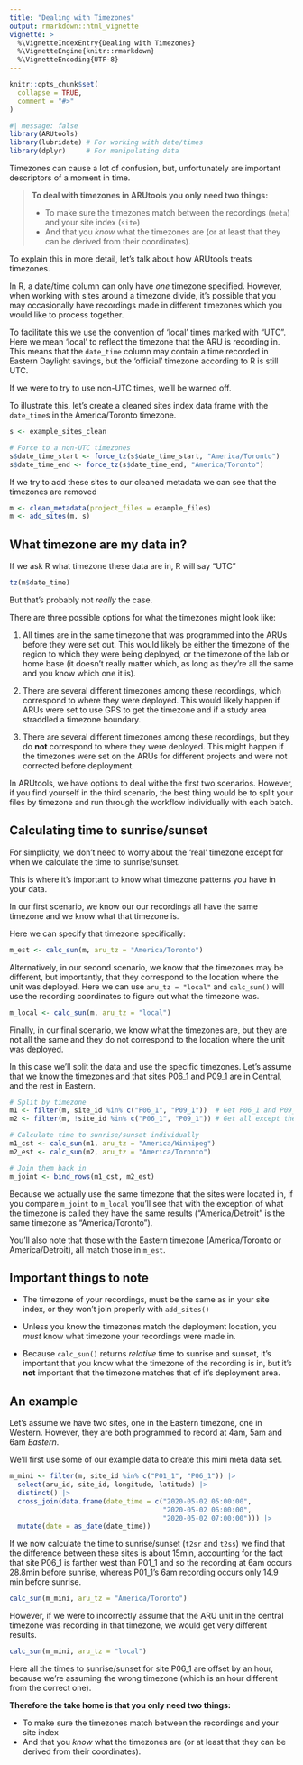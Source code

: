 ```yaml
---
title: "Dealing with Timezones"
output: rmarkdown::html_vignette
vignette: >
  %\VignetteIndexEntry{Dealing with Timezones}
  %\VignetteEngine{knitr::rmarkdown}
  %\VignetteEncoding{UTF-8}
---
```


```r
knitr::opts_chunk$set(
  collapse = TRUE,
  comment = "#>"
)
```

```r
#| message: false
library(ARUtools)
library(lubridate) # For working with date/times
library(dplyr)     # For manipulating data
```

Timezones can cause a lot of confusion, but, unfortunately are important descriptors of a moment in time.

> **To deal with timezones in ARUtools you only need two things:**
> 
> - To make sure the timezones match between the recordings (`meta`) and your site index (`site`)
> - And that you *know* what the timezones are (or at least that they can be derived from their coordinates).

To explain this in more detail, let's talk about how ARUtools treats timezones.

In R, a date/time column can only have *one* timezone specified.
However, when working with sites around a timezone divide, it's possible that you 
may occasionally have recordings made in different timezones which you would like to process together.

To facilitate this we use the convention of 'local' times marked with "UTC". 
Here we mean 'local' to reflect the timezone that the ARU is recording in.
This means that the `date_time` column may contain a time recorded in Eastern Daylight savings, but the
'official' timezone according to R is still UTC.

If we were to try to use non-UTC times, we'll be warned off.

To illustrate this, let's create a cleaned sites index data frame with the 
`date_time`s in the America/Toronto timezone.
```r
s <- example_sites_clean

# Force to a non-UTC timezones
s$date_time_start <- force_tz(s$date_time_start, "America/Toronto")
s$date_time_end <- force_tz(s$date_time_end, "America/Toronto")
```

If we try to add these sites to our cleaned metadata we can see that the timezones are removed
```r
m <- clean_metadata(project_files = example_files)
m <- add_sites(m, s)
```

## What timezone are my data in?

If we ask R what timezone these data are in, R will say "UTC"

```r
tz(m$date_time)
```

But that's probably not *really* the case.

There are three possible options for what the timezones might look like:

1) All times are in the same timezone that was programmed into the ARUs before
they were set out. This would likely be either the timezone of the region to
which they were being deployed, or the timezone of the lab or home base (it
doesn't really matter which, as long as they're all the same and you know which
one it is).

2) There are several different timezones among these recordings, which correspond
to where they were deployed. This would likely happen if ARUs were set to use
GPS to get the timezone and if a study area straddled a timezone boundary. 

3) There are several different timezones among these recordings, but they do **not**
correspond to where they were deployed. This might happen if the timezones were
set on the ARUs for different projects and were not corrected before deployment. 

In ARUtools, we have options to deal withe the first two scenarios. 
However, if you find yourself in the third scenario, the best thing would be to 
split your files by timezone and run through the workflow individually with each batch.


## Calculating time to sunrise/sunset
For simplicity, we don't need to worry about the 'real' timezone except for when we calculate 
the time to sunrise/sunset. 

This is where it's important to know what timezone patterns you have in your data.

In our first scenario, we know our our recordings all have the same timezone and we know what that timezone is.

Here we can specify that timezone specifically:
```r
m_est <- calc_sun(m, aru_tz = "America/Toronto")
```

Alternatively, in our second scenario, we know that the timezones may be different, 
but importantly, that they correspond to the location where the unit was deployed.
Here we can use `aru_tz = "local"` and `calc_sun()` will use the recording 
coordinates to figure out what the timezone was.
```r
m_local <- calc_sun(m, aru_tz = "local")
```

Finally, in our final scenario, we know what the timezones are, 
but they are not all the same and they do not
correspond to the location where the unit was deployed.

In this case we'll split the data and use the specific timezones.
Let's assume that we know the timezones and that sites P06_1 and P09_1 are in 
Central, and the rest in Eastern. 

```r
# Split by timezone
m1 <- filter(m, site_id %in% c("P06_1", "P09_1"))  # Get P06_1 and P09_1
m2 <- filter(m, !site_id %in% c("P06_1", "P09_1")) # Get all except the above

# Calculate time to sunrise/sunset individually 
m1_cst <- calc_sun(m1, aru_tz = "America/Winnipeg")
m2_est <- calc_sun(m2, aru_tz = "America/Toronto")

# Join them back in
m_joint <- bind_rows(m1_cst, m2_est)
```

Because we actually use the same timezone that the sites were located in,
if you compare `m_joint` to `m_local` you'll see that with the exception of what
the timezone is called they have the same results 
("America/Detroit" is the same timezone as "America/Toronto").

You'll also note that those with the Eastern timezone (America/Toronto or America/Detroit),
all match those in `m_est`. 


## Important things to note
- The timezone of your recordings, must be the same as in your site index, or they won't
  join properly with `add_sites()`
  
- Unless you know the timezones match the deployment location, you *must* know 
  what timezone your recordings were made in. 
  
- Because `calc_sun()` returns *relative* time to sunrise and sunset, it's 
  important that you know what the timezone of the recording is in, but it's 
  **not** important that the timezone matches that of it's deployment area.


## An example

Let's assume we have two sites, one in the Eastern timezone, one in Western.
However, they are both programmed to record at 4am, 5am and 6am *Eastern*.

We'll first use some of our example data to create this mini meta data set.
```r
m_mini <- filter(m, site_id %in% c("P01_1", "P06_1")) |>
  select(aru_id, site_id, longitude, latitude) |>
  distinct() |>
  cross_join(data.frame(date_time = c("2020-05-02 05:00:00", 
                                      "2020-05-02 06:00:00",
                                      "2020-05-02 07:00:00"))) |>
  mutate(date = as_date(date_time))
```

If we now calculate the time to sunrise/sunset (`t2sr` and `t2ss`) we find that
the difference between these sites is about 15min,
accounting for the fact that site P06_1 is farther west than P01_1 and 
so the recording at 6am occurs 28.8min before sunrise, 
whereas P01_1's 6am recording occurs only 14.9 min before sunrise.

```r
calc_sun(m_mini, aru_tz = "America/Toronto")
```

However, if we were to incorrectly assume that the ARU unit in the central timezone
was recording in that timezone, we would get very different results.

```r
calc_sun(m_mini, aru_tz = "local")
```

Here all the times to sunrise/sunset for site P06_1 are offset by an hour, because we're assuming the
wrong timezone (which is an hour different from the correct one). 


**Therefore the take home is that you only need two things:**

- To make sure the timezones match between the recordings and your site index
- And that you *know* what the timezones are (or at least that they can be derived from their coordinates).
